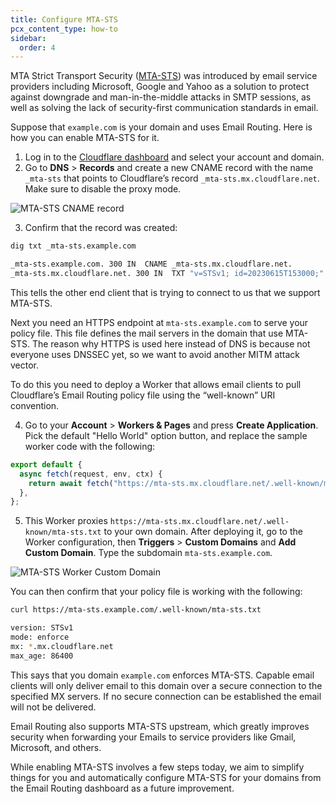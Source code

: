 ```yaml
---
title: Configure MTA-STS
pcx_content_type: how-to
sidebar:
  order: 4
---
```


MTA Strict Transport Security ([MTA-STS](https://datatracker.ietf.org/doc/html/rfc8461)) was introduced by email service providers including Microsoft, Google and Yahoo as a solution to protect against downgrade and man-in-the-middle attacks in SMTP sessions, as well as solving the lack of security-first communication standards in email.

Suppose that `example.com` is your domain and uses Email Routing. Here is how you can enable MTA-STS for it.

1. Log in to the [Cloudflare dashboard](https://dash.cloudflare.com/) and select your account and domain.
2. Go to **DNS** > **Records** and create a new CNAME record with the name `_mta-sts` that points to Cloudflare’s record `_mta-sts.mx.cloudflare.net`. Make sure to disable the proxy mode.

![MTA-STS CNAME record](~/assets/images/email-routing/mta-sts-record.png)

3. Confirm that the record was created:

```sh
dig txt _mta-sts.example.com
```

```sh output
_mta-sts.example.com. 300 IN  CNAME _mta-sts.mx.cloudflare.net.
_mta-sts.mx.cloudflare.net. 300 IN  TXT "v=STSv1; id=20230615T153000;"
```

This tells the other end client that is trying to connect to us that we support MTA-STS.

Next you need an HTTPS endpoint at `mta-sts.example.com` to serve your policy file. This file defines the mail servers in the domain that use MTA-STS. The reason why HTTPS is used here instead of DNS is because not everyone uses DNSSEC yet, so we want to avoid another MITM attack vector.

To do this you need to deploy a Worker that allows email clients to pull Cloudflare’s Email Routing policy file using the “well-known” URI convention.

4. Go to your **Account** > **Workers & Pages** and press **Create Application**. Pick the default "Hello World" option button, and replace the sample worker code with the following:

```index.js
export default {
  async fetch(request, env, ctx) {
    return await fetch("https://mta-sts.mx.cloudflare.net/.well-known/mta-sts.txt")
  },
};
```

5. This Worker proxies `https://mta-sts.mx.cloudflare.net/.well-known/mta-sts.txt` to your own domain. After deploying it, go to the Worker configuration, then **Triggers** > **Custom Domains** and **Add Custom Domain**. Type the subdomain `mta-sts.example.com`.

![MTA-STS Worker Custom Domain](~/assets/images/email-routing/mta-sts-domain.png)

You can then confirm that your policy file is working with the following:

```sh
curl https://mta-sts.example.com/.well-known/mta-sts.txt
```

```sh output
version: STSv1
mode: enforce
mx: *.mx.cloudflare.net
max_age: 86400
```

This says that you domain `example.com` enforces MTA-STS. Capable email clients will only deliver email to this domain over a secure connection to the specified MX servers. If no secure connection can be established the email will not be delivered.

Email Routing also supports MTA-STS upstream, which greatly improves security when forwarding your Emails to service providers like Gmail, Microsoft, and others.

While enabling MTA-STS involves a few steps today, we aim to simplify things for you and automatically configure MTA-STS for your domains from the Email Routing dashboard as a future improvement.
